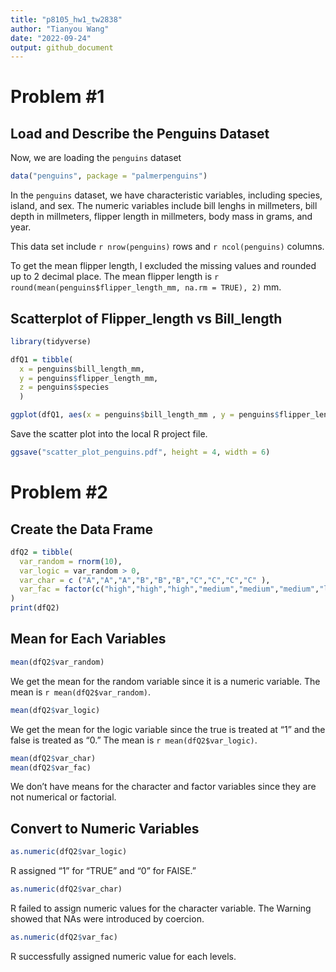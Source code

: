 ```yaml
---
title: "p8105_hw1_tw2838"
author: "Tianyou Wang"
date: "2022-09-24"
output: github_document
---
```


# **Problem #1**

## Load and Describe the Penguins Dataset

Now, we are loading the `penguins` dataset
```r
data("penguins", package = "palmerpenguins")
```
In the `penguins` dataset, we have characteristic variables, including species, island, and sex. The numeric variables include bill lenghs in millmeters, bill depth in millmeters, flipper length in millmeters, body mass in grams, and year.

This data set include `r nrow(penguins)` rows and `r ncol(penguins)` columns.

To get the mean flipper length, I excluded the missing values and rounded up to 2 decimal place. 
The mean flipper length is `r round(mean(penguins$flipper_length_mm, na.rm = TRUE), 2)` mm.



## Scatterplot of Flipper_length vs Bill_length

```r
library(tidyverse)

dfQ1 = tibble(
  x = penguins$bill_length_mm,
  y = penguins$flipper_length_mm,
  z = penguins$species
  )

ggplot(dfQ1, aes(x = penguins$bill_length_mm , y = penguins$flipper_length_mm, color = z) ) +  geom_point()
```

Save the scatter plot into the local R project file.
```r
ggsave("scatter_plot_penguins.pdf", height = 4, width = 6)
```



# **Problem #2**

## Create the Data Frame

```r
dfQ2 = tibble(
  var_random = rnorm(10),
  var_logic = var_random > 0,
  var_char = c ("A","A","A","B","B","B","C","C","C","C" ),
  var_fac = factor(c("high","high","high","medium","medium","medium","low","low","low","low"))
)
print(dfQ2)
```



## Mean for Each Variables
```r
mean(dfQ2$var_random)
```
We get the mean for the random variable since it is a numeric variable. The mean is `r mean(dfQ2$var_random)`. 


```r
mean(dfQ2$var_logic)
```
We get the mean for the logic variable since the true is treated at "1" and the false is treated as "0." The mean is `r mean(dfQ2$var_logic)`.


```r
mean(dfQ2$var_char)
mean(dfQ2$var_fac)
```
We don't have means for the character and factor variables since they are not numerical or factorial. 



## Convert to Numeric Variables
```r
as.numeric(dfQ2$var_logic)
```
R assigned "1" for "TRUE" and "0" for FAlSE."


```r
as.numeric(dfQ2$var_char)
```
R failed to assign numeric values for the character variable. The Warning showed that NAs were introduced by coercion. 


```r
as.numeric(dfQ2$var_fac)
```
R successfully assigned numeric value for each levels. 
